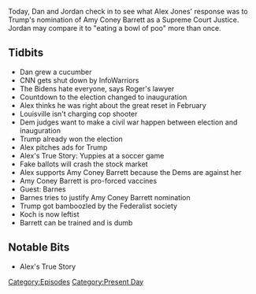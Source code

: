{{DEFAULTSORT:
    #_EPISODE_0486:September 27, 2020
}}{{Episode
    | title           = September 27, 2020
    | caption         = [https://knowledgefight.libsyn.com/486-september-27-2020 Listen to this episode on Libsyn]
    | episodeNumber   = 486
    | length          = 01:16:01
    | airDate         = September 28, 2020
    | coverageDate    = September 27, 2020
    | episodeType     = [[:Category:Present Day|Present Day]]
    | appearance      = [[Amy Coney Barrett]], [[Robert Barnes]]
    | oocDrop         = This is a broadcast for serious people
    | previousEpisode = [[485: September 23-24, 2020]]
    | nextEpisode     = [[487: September 28, 2020]]
}}

{{Stub}}

Today, Dan and Jordan check in to see what Alex Jones' response was to Trump's nomination of Amy Coney Barrett as a Supreme Court Justice. Jordan may compare it to "eating a bowl of poo" more than once.

==Tidbits==

*Dan grew a cucumber
*CNN gets shut down by InfoWarriors
*The Bidens hate everyone, says Roger's lawyer
*Countdown to the election changed to inauguration
*Alex thinks he was right about the great reset in February
*Louisville isn't charging cop shooter
*Dem judges want to make a civil war happen between election and inauguration
*Trump already won the election
*Alex pitches ads for Trump
*Alex's True Story: Yuppies at a soccer game
*Fake ballots will crash the stock market
*Alex supports Amy Coney Barrett because the Dems are against her
*Amy Coney Barrett is pro-forced vaccines
*Guest: Barnes
*Barnes tries to justify Amy Coney Barrett nomination
*Trump got bamboozled by the Federalist society
*Koch is now leftist
*Barrett can be trained and is dumb

==Notable Bits==

*Alex's True Story

[[Category:Episodes]]
[[Category:Present Day]]
